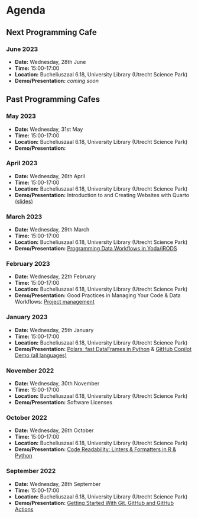 # Agenda

## Next Programming Cafe

### June 2023

- **Date:** Wednesday, 28th June
- **Time:** 15:00-17:00
- **Location:** Bucheliuszaal 6.18, University Library (Utrecht Science Park)
- **Demo/Presentation:** _coming soon_

## Past Programming Cafes

### May 2023

- **Date:** Wednesday, 31st May
- **Time:** 15:00-17:00
- **Location:** Bucheliuszaal 6.18, University Library (Utrecht Science Park)
- **Demo/Presentation:** 

### April 2023

- **Date:** Wednesday, 26th April
- **Time:** 15:00-17:00
- **Location:** Bucheliuszaal 6.18, University Library (Utrecht Science Park)
- **Demo/Presentation:** Introduction to and Creating Websites with Quarto [(slides)](https://utrechtuniversity.github.io/programming-cafe-presentations/presentations/2023-04-26_quickstart-to-quarto/2023-04-26_quickstart-to-quarto.html)

### March 2023

- **Date:** Wednesday, 29th March
- **Time:** 15:00-17:00
- **Location:** Bucheliuszaal 6.18, University Library (Utrecht Science Park)
- **Demo/Presentation:** [Programming Data Workflows in Yoda/iRODS](https://github.com/UtrechtUniversity/programming-cafe-presentations/blob/main/presentations/2023_03_29_YODA_Python.pdf)

### February 2023

- **Date:** Wednesday, 22th February
- **Time:** 15:00-17:00
- **Location:** Bucheliuszaal 6.18, University Library (Utrecht Science Park)
- **Demo/Presentation:** Good Practices in Managing Your Code & Data Workflows: [Project management](https://utrechtuniversity.github.io/programming-cafe-presentations/presentations/2023-02-22_projects-workflows/2023-02-22_project-management.html)

### January 2023

- **Date:** Wednesday, 25th January
- **Time:** 15:00-17:00
- **Location:** Bucheliuszaal 6.18, University Library (Utrecht Science Park)
- **Demo/Presentation:** [Polars: fast DataFrames in Python](https://github.com/UtrechtUniversity/programming-cafe-presentations/blob/main/presentations/2023-01-25_polars-copilot/polars.pdf) & [GitHub Copilot Demo (all languages)](https://utrechtuniversity.github.io/programming-cafe-presentations/presentations/2023-01-25_polars-copilot/2023-01-25_github-copilot.html)

### November 2022

- **Date:** Wednesday, 30th November
- **Time:** 15:00-17:00
- **Location:** Bucheliuszaal 6.18, University Library (Utrecht Science Park)
- **Demo/Presentation:** Software Licenses

### October 2022

- **Date:** Wednesday, 26th October
- **Time:** 15:00-17:00
- **Location:** Bucheliuszaal 6.18, University Library (Utrecht Science Park)
- **Demo/Presentation:** [Code Readability: Linters & Formatters in R & Python](https://utrechtuniversity.github.io/programming-cafe-presentations/presentations/2022-10-26_code-readability/2022-10-26_code-readability.html)


### September 2022

- **Date:** Wednesday, 28th September
- **Time:** 15:00-17:00
- **Location:** Bucheliuszaal 6.18, University Library (Utrecht Science Park)
- **Demo/Presentation:** [Getting Started With Git, GitHub and GitHub Actions](https://utrechtuniversity.github.io/programming-cafe-presentations/presentations/2022-09-28_git-and-github/2022-09-28_git-and-github.html)







